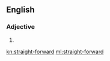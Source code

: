 ==English==

===Adjective===
{{en-adj|head=[[straight]]-[[forward]]}}

# {{alternative spelling of|straightforward|lang=en}}

[[kn:straight-forward]]
[[ml:straight-forward]]
